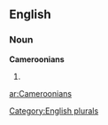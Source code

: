 ==English==

===Noun===
'''Cameroonians'''

# {{plural of|[[Cameroonian]]}}

[[Category:English plurals]]

[[ar:Cameroonians]]